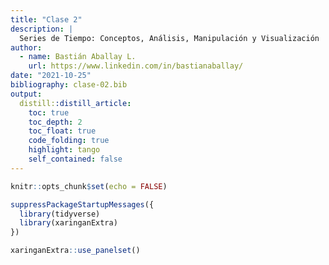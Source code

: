 ```yaml
---
title: "Clase 2"
description: |
  Series de Tiempo: Conceptos, Análisis, Manipulación y Visualización
author:
  - name: Bastián Aballay L.
    url: https://www.linkedin.com/in/bastianaballay/
date: "2021-10-25"
bibliography: clase-02.bib
output:
  distill::distill_article:
    toc: true
    toc_depth: 2
    toc_float: true
    code_folding: true
    highlight: tango
    self_contained: false
---
```


```r
knitr::opts_chunk$set(echo = FALSE)
```

```r
suppressPackageStartupMessages({
  library(tidyverse)
  library(xaringanExtra)
})

xaringanExtra::use_panelset()
```


